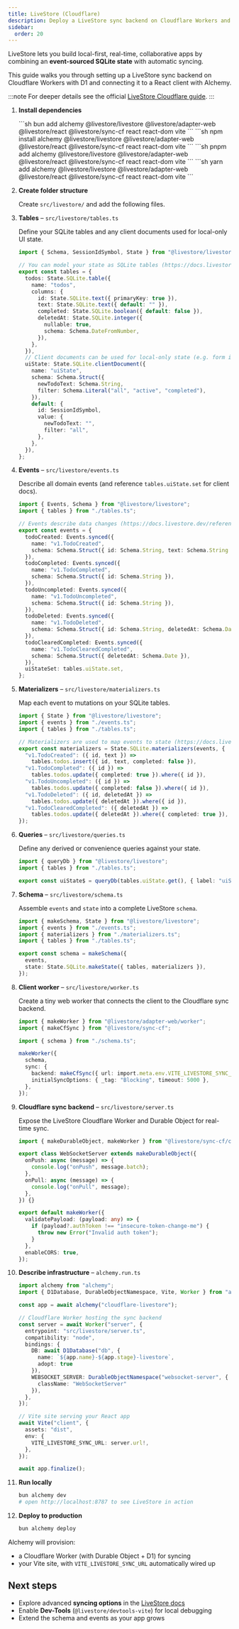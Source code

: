 ```yaml
---
title: LiveStore (Cloudflare)
description: Deploy a LiveStore sync backend on Cloudflare Workers and connect it to a React client with Alchemy.
sidebar:
  order: 20
---
```



LiveStore lets you build local-first, real-time, collaborative apps by combining an **event-sourced SQLite state** with automatic syncing.  


This guide walks you through setting up a LiveStore sync backend on Cloudflare Workers with D1 and connecting it to a React client with Alchemy.

:::note
For deeper details see the official [LiveStore Cloudflare guide](https://docs.livestore.dev/reference/syncing/sync-provider/cloudflare/).
:::

<Steps>

1. **Install dependencies**

    <Tabs syncKey="pkgManager">
      <TabItem label="bun">
        ```sh
        bun add alchemy @livestore/livestore @livestore/adapter-web @livestore/react @livestore/sync-cf react react-dom vite
        ```
      </TabItem>
      <TabItem label="npm">
        ```sh
        npm install alchemy @livestore/livestore @livestore/adapter-web @livestore/react @livestore/sync-cf react react-dom vite
        ```
      </TabItem>
      <TabItem label="pnpm">
        ```sh
        pnpm add alchemy @livestore/livestore @livestore/adapter-web @livestore/react @livestore/sync-cf react react-dom vite
        ```
      </TabItem>
      <TabItem label="yarn">
        ```sh
        yarn add alchemy @livestore/livestore @livestore/adapter-web @livestore/react @livestore/sync-cf react react-dom vite
        ```
      </TabItem>
    </Tabs>

2. **Create folder structure**

   Create `src/livestore/` and add the following files.

3. **Tables** – `src/livestore/tables.ts`

   Define your SQLite tables and any client documents used for local-only UI state.

   ```ts
   import { Schema, SessionIdSymbol, State } from "@livestore/livestore";

   // You can model your state as SQLite tables (https://docs.livestore.dev/reference/state/sqlite-schema)
   export const tables = {
     todos: State.SQLite.table({
       name: "todos",
       columns: {
         id: State.SQLite.text({ primaryKey: true }),
         text: State.SQLite.text({ default: "" }),
         completed: State.SQLite.boolean({ default: false }),
         deletedAt: State.SQLite.integer({
           nullable: true,
           schema: Schema.DateFromNumber,
         }),
       },
     }),
     // Client documents can be used for local-only state (e.g. form inputs)
     uiState: State.SQLite.clientDocument({
       name: "uiState",
       schema: Schema.Struct({
         newTodoText: Schema.String,
         filter: Schema.Literal("all", "active", "completed"),
       }),
       default: {
         id: SessionIdSymbol,
         value: {
           newTodoText: "",
           filter: "all",
         },
       },
     }),
   };
   ```

4. **Events** – `src/livestore/events.ts`

   Describe all domain events (and reference `tables.uiState.set` for client docs).

   ```ts
   import { Events, Schema } from "@livestore/livestore";
   import { tables } from "./tables.ts";

   // Events describe data changes (https://docs.livestore.dev/reference/events)
   export const events = {
     todoCreated: Events.synced({
       name: "v1.TodoCreated",
       schema: Schema.Struct({ id: Schema.String, text: Schema.String }),
     }),
     todoCompleted: Events.synced({
       name: "v1.TodoCompleted",
       schema: Schema.Struct({ id: Schema.String }),
     }),
     todoUncompleted: Events.synced({
       name: "v1.TodoUncompleted",
       schema: Schema.Struct({ id: Schema.String }),
     }),
     todoDeleted: Events.synced({
       name: "v1.TodoDeleted",
       schema: Schema.Struct({ id: Schema.String, deletedAt: Schema.Date }),
     }),
     todoClearedCompleted: Events.synced({
       name: "v1.TodoClearedCompleted",
       schema: Schema.Struct({ deletedAt: Schema.Date }),
     }),
     uiStateSet: tables.uiState.set,
   };
   ```

5. **Materializers** – `src/livestore/materializers.ts`

   Map each event to mutations on your SQLite tables.

   ```ts
   import { State } from "@livestore/livestore";
   import { events } from "./events.ts";
   import { tables } from "./tables.ts";

   // Materializers are used to map events to state (https://docs.livestore.dev/reference/state/materializers)
   export const materializers = State.SQLite.materializers(events, {
     "v1.TodoCreated": ({ id, text }) =>
       tables.todos.insert({ id, text, completed: false }),
     "v1.TodoCompleted": ({ id }) =>
       tables.todos.update({ completed: true }).where({ id }),
     "v1.TodoUncompleted": ({ id }) =>
       tables.todos.update({ completed: false }).where({ id }),
     "v1.TodoDeleted": ({ id, deletedAt }) =>
       tables.todos.update({ deletedAt }).where({ id }),
     "v1.TodoClearedCompleted": ({ deletedAt }) =>
       tables.todos.update({ deletedAt }).where({ completed: true }),
   });
   ```

6. **Queries** – `src/livestore/queries.ts`

   Define any derived or convenience queries against your state.

   ```ts
   import { queryDb } from "@livestore/livestore";
   import { tables } from "./tables.ts";

   export const uiState$ = queryDb(tables.uiState.get(), { label: "uiState" });
   ```

7. **Schema** – `src/livestore/schema.ts`

   Assemble `events` and `state` into a complete LiveStore `schema`.

   ```ts
   import { makeSchema, State } from "@livestore/livestore";
   import { events } from "./events.ts";
   import { materializers } from "./materializers.ts";
   import { tables } from "./tables.ts";

   export const schema = makeSchema({
     events,
     state: State.SQLite.makeState({ tables, materializers }),
   });
   ```

8. **Client worker** – `src/livestore/worker.ts`

   Create a tiny web worker that connects the client to the Cloudflare sync backend.

   ```ts
   import { makeWorker } from "@livestore/adapter-web/worker";
   import { makeCfSync } from "@livestore/sync-cf";

   import { schema } from "./schema.ts";

   makeWorker({
     schema,
     sync: {
       backend: makeCfSync({ url: import.meta.env.VITE_LIVESTORE_SYNC_URL }),
       initialSyncOptions: { _tag: "Blocking", timeout: 5000 },
     },
   });
   ```

9. **Cloudflare sync backend** – `src/livestore/server.ts`

   Expose the LiveStore Cloudflare Worker and Durable Object for real-time sync.

   ```ts
   import { makeDurableObject, makeWorker } from "@livestore/sync-cf/cf-worker";

   export class WebSocketServer extends makeDurableObject({
     onPush: async (message) => {
       console.log("onPush", message.batch);
     },
     onPull: async (message) => {
       console.log("onPull", message);
     },
   }) {}

   export default makeWorker({
     validatePayload: (payload: any) => {
       if (payload?.authToken !== "insecure-token-change-me") {
         throw new Error("Invalid auth token");
       }
     },
     enableCORS: true,
   });
   ```

10. **Describe infrastructure** – `alchemy.run.ts`

    ```ts
    import alchemy from "alchemy";
    import { D1Database, DurableObjectNamespace, Vite, Worker } from "alchemy/cloudflare";

    const app = await alchemy("cloudflare-livestore");

    // Cloudflare Worker hosting the sync backend
    const server = await Worker("server", {
      entrypoint: "src/livestore/server.ts",
      compatibility: "node",
      bindings: {
        DB: await D1Database("db", { 
          name: `${app.name}-${app.stage}-livestore`, 
          adopt: true 
        }),
        WEBSOCKET_SERVER: DurableObjectNamespace("websocket-server", { 
          className: "WebSocketServer" 
        }),
      },
    });

    // Vite site serving your React app
    await Vite("client", {
      assets: "dist",
      env: {
        VITE_LIVESTORE_SYNC_URL: server.url!,
      },
    });

    await app.finalize();
    ```

11. **Run locally**

    ```sh
    bun alchemy dev
    # open http://localhost:8787 to see LiveStore in action
    ```

12. **Deploy to production**

    ```sh
    bun alchemy deploy
    ```

</Steps>

Alchemy will provision:

* a Cloudflare Worker (with Durable Object + D1) for syncing
* your Vite site, with `VITE_LIVESTORE_SYNC_URL` automatically wired up

## Next steps

- Explore advanced **syncing options** in the [LiveStore docs](https://docs.livestore.dev/reference/syncing)
- Enable **Dev-Tools** (`@livestore/devtools-vite`) for local debugging
- Extend the schema and events as your app grows 